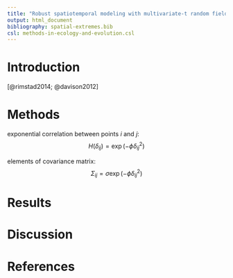 ```yaml
---
title: "Robust spatiotemporal modeling with multivariate-t random fields"
output: html_document
bibliography: spatial-extremes.bib
csl: methods-in-ecology-and-evolution.csl
---
```


# Introduction

[@rimstad2014; @davison2012]

# Methods

exponential correlation between points $i$ and $j$:
$$H(\delta_{ij}) = \exp(-\phi \delta_{ij}^2)$$

elements of covariance matrix:
$$\Sigma_{ij} = \sigma \exp (-\phi \delta_{ij}^2 )$$

# Results

# Discussion

# References


